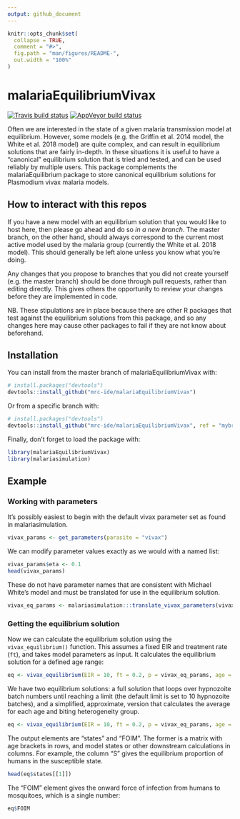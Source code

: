 ```yaml
---
output: github_document
---
```


<!-- README.md is generated from README.Rmd. Please edit that file -->

```r
knitr::opts_chunk$set(
  collapse = TRUE,
  comment = "#>",
  fig.path = "man/figures/README-",
  out.width = "100%"
)
```

# malariaEquilibriumVivax

[![Travis build status](https://travis-ci.org/mrc-ide/malariaEquilibriumVivax.svg?branch=master)](https://travis-ci.org/mrc-ide/malariaEquilibriumVivax)
[![AppVeyor build status](https://ci.appveyor.com/api/projects/status/github/mrc-ide/malariaEquilibriumVivax?branch=master&svg=true)](https://ci.appveyor.com/project/mrc-ide/malariaEquilibriumVivax)

Often we are interested in the state of a given malaria
transmission model at equilibrium. However, some models (e.g. the Griffin et
al. 2014 model, the White et al. 2018 model) are quite complex, and can result in equilibrium solutions
that are fairly in-depth. In these situations it is useful to have a
"canonical" equilibrium solution that is tried and tested, and can be used
reliably by multiple users. This package complements the malariaEquilibrium 
package to store canonical equilibrium solutions for Plasmodium vivax malaria models.

## How to interact with this repos

If you have a new model with an equilibrium solution that you would like to host
here, then please go ahead and do so *in a new branch*. The master branch, on
the other hand, should always correspond to the current most active model used
by the malaria group (currently the White et al. 2018 model). This should
generally be left alone unless you know what you're doing.

Any changes that you propose to branches that you did not create yourself (e.g.
the master branch) should be done through pull requests, rather than editing
directly. This gives others the opportunity to review your changes before they
are implemented in code.

NB. These stipulations are in place because there are other R packages that test
against the equilibrium solutions from this package, and so any changes here may
cause other packages to fail if they are not know about beforehand.

## Installation

You can install from the master branch of malariaEquilibriumVivax with:

``` r
# install.packages("devtools")
devtools::install_github("mrc-ide/malariaEquilibriumVivax")
```

Or from a specific branch with:

``` r
# install.packages("devtools")
devtools::install_github("mrc-ide/malariaEquilibriumVivax", ref = "mybranch")
```

Finally, don't forget to load the package with:

```r
library(malariaEquilibriumVivax)
library(malariasimulation)
```

## Example

### Working with parameters

It's possibly easiest to begin with the default vivax parameter set as found in malariasimulation.

```r
vivax_params <- get_parameters(parasite = "vivax")
```

We can modify parameter values exactly as we would with a named list:

```r
vivax_params$eta <- 0.1
head(vivax_params)
```

These do not have parameter names that are consistent with Michael White's model and must be translated for use in the equilibrium solution.
```r
vivax_eq_params <- malariasimulation:::translate_vivax_parameters(vivax_params)
```

### Getting the equilibrium solution

Now we can calculate the equilibrium solution using the `vivax_equilibrium()`
function. This assumes a fixed EIR and treatment rate (`ft`), and takes model
parameters as input. It calculates the equilibrium solution for a defined age
range:

```r
eq <- vivax_equilibrium(EIR = 10, ft = 0.2, p = vivax_eq_params, age = 0:10)
```

We have two equilibrium solutions: a full solution that loops over hypnozoite batch numbers
until reaching a limit (the default limit is set to 10 hypnozoite batches), 
and a simplified, approximate, version that calculates the average for each age and biting heterogeneity group. 

```r
eq <- vivax_equilibrium(EIR = 10, ft = 0.2, p = vivax_eq_params, age = 0:10, v_eq = "simplified")
```

The output elements are "states" and "FOIM". The former is a matrix with age
brackets in rows, and model states or other downstream calculations in columns.
For example, the column "S" gives the equilibrium proportion of humans in the
susceptible state.

```r
head(eq$states[[1]])
```

The "FOIM" element gives the onward force of infection from humans to
mosquitoes, which is a single number:

```r
eq$FOIM
```
